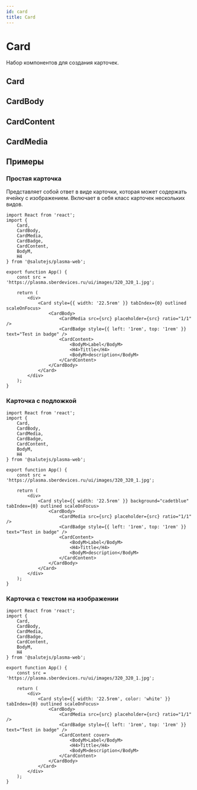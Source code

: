 ```yaml
---
id: card
title: Card
---
```



# Card

<Badge title="styled-components" desctiption="Доступен только в сборке `styled-components`" />

Набор компонентов для создания карточек.

<StorybookLink name="Card" />

## Card
<Description name="Card" />
<PropsTable name="Card" />

## CardBody
<Description name="CardBody" />

## CardContent
<Description name="CardContent" />
<PropsTable name="CardContent" />

## CardMedia
<Description name="CardMedia" />
<PropsTable name="CardMedia" />

## Примеры

### Простая карточка
Представляет собой ответ в виде карточки, которая может содержать ячейку с изображением.
Включает в себя класс карточек нескольких видов.

```tsx live
import React from 'react';
import { 
    Card, 
    CardBody, 
    CardMedia, 
    CardBadge, 
    CardContent,
    BodyM,
    H4
} from '@salutejs/plasma-web';

export function App() {
    const src = 'https://plasma.sberdevices.ru/ui/images/320_320_1.jpg';

    return (
        <div>
            <Card style={{ width: '22.5rem' }} tabIndex={0} outlined scaleOnFocus>
                <CardBody>
                    <CardMedia src={src} placeholder={src} ratio="1/1" />
                    <CardBadge style={{ left: '1rem', top: '1rem' }} text="Test in badge" />
                    <CardContent>
                        <BodyM>Label</BodyM>
                        <H4>Tittle</H4>
                        <BodyM>description</BodyM>
                    </CardContent>
                </CardBody>
            </Card>
        </div>
    );
}
```

### Карточка с подложкой

```tsx live
import React from 'react';
import { 
    Card, 
    CardBody, 
    CardMedia, 
    CardBadge, 
    CardContent,
    BodyM,
    H4
} from '@salutejs/plasma-web';

export function App() {
    const src = 'https://plasma.sberdevices.ru/ui/images/320_320_1.jpg';

    return (
        <div>
            <Card style={{ width: '22.5rem' }} background="cadetblue" tabIndex={0} outlined scaleOnFocus>
                <CardBody>
                    <CardMedia src={src} placeholder={src} ratio="1/1" />
                    <CardBadge style={{ left: '1rem', top: '1rem' }} text="Test in badge" />
                    <CardContent>
                        <BodyM>Label</BodyM>
                        <H4>Tittle</H4>
                        <BodyM>description</BodyM>
                    </CardContent>
                </CardBody>
            </Card>
        </div>
    );
}
```

### Карточка с текстом на изображении

```tsx live
import React from 'react';
import { 
    Card, 
    CardBody, 
    CardMedia, 
    CardBadge, 
    CardContent,
    BodyM,
    H4
} from '@salutejs/plasma-web';

export function App() {
    const src = 'https://plasma.sberdevices.ru/ui/images/320_320_1.jpg';

    return (
        <div>
            <Card style={{ width: '22.5rem', color: 'white' }} tabIndex={0} outlined scaleOnFocus>
                <CardBody>
                    <CardMedia src={src} placeholder={src} ratio="1/1" />
                    <CardBadge style={{ left: '1rem', top: '1rem' }} text="Test in badge" />
                    <CardContent cover>
                        <BodyM>Label</BodyM>
                        <H4>Tittle</H4>
                        <BodyM>description</BodyM>
                    </CardContent>
                </CardBody>
            </Card>
        </div>
    );
}
```